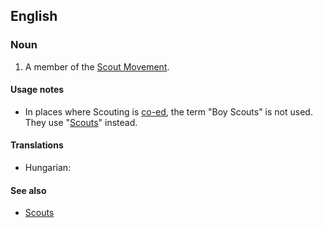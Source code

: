 ==English==

===Noun===
{{en-noun|sg=[[boy|Boy]] [[Scout]]}}

# A member of the [[w:Scouting|Scout Movement]].

====Usage notes====
* In places where Scouting is [[co-ed]], the term "Boy Scouts" is not used. They use "[[Scouts]]" instead. 

====Translations====
{{trans-top|a member of the Scout Movement}}
* Hungarian: {{t-|hu|cserkészfiú}}
{{trans-mid}}
{{trans-bottom}}

====See also====
* [[Scouts]]